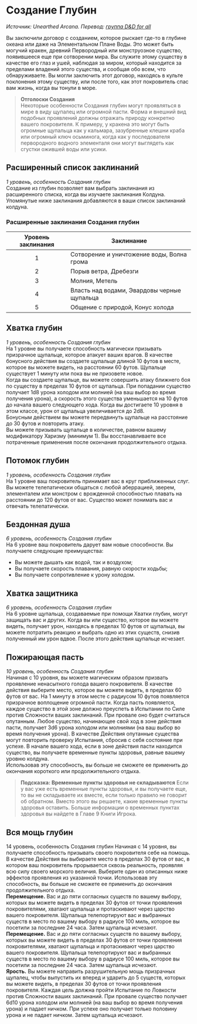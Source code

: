 # Создание Глубин
_Источник: Unearthed Arcana. Перевод: [группа D&D for all](https://vk.com/dnd_for_all)_

Вы заключили договор с созданием, которое рыскает где-то в глубине океана или даже на
Элементальном Плане Воды. Это может быть могучий кракен, древний Первородный или монструозное существо, появившееся еще при
сотворении мира. Вы служите этому существу в качестве его глаз и ушей, наблюдая за миром, который находится за пределами
владений этого существа, и сообщая обо всем, что обнаруживаете. Вы могли заключить этот договор, находясь в культе
поклонения этому существу, или после того, как этот покровитель спас вам жизнь, когда вы тонули в море.

> **Отголоски Создания**  
  Некоторые особенности Создания глубин могут проявляться в мире в виду щупалец или огромной
  пасти. Форма и внешний вид подобных проявлений должны отражать природу конкретно вашего
  покровителя. К примеру, у кракена это могут быть огромные щупальца как у кальмара, зазубренные
  клешни краба или огромный ключ осьминога, когда как у последователя первородного водного
  элементаля они могут выглядеть как сгустки ожившей воды или усики.

## Расширенный список заклинаний
_1 уровень, особенность Создания глубин_  
Создание из глубин позволяет вам выбрать заклинания из расширенного списка, когда вы
изучаете заклинания Колдуна. Упомянутые ниже заклинания добавляются в ваши список заклинаний колдуна.

### Расширенные заклинания Создания глубин
| Уровень заклинания | Заклинание |
|:------------------:|------------|
|       1        | Сотворение и уничтожение воды, Волна грома |
|       2        | Порыв ветра, Дребезги |
|       3        | Молния, Метель  |
|       4        | Власть над водами, Эвардовы черные щупальца  |
|       5        | Общение с природой, Конус холода |

## Хватка глубин
_1 уровень, особенность Создания глубин_  
На 1 уровне вы получаете способность магически призывать призрачное щупальце, которое атакует
ваших врагов. В качестве бонусного действия вы создаете щупальце длиной 10 футов в месте, которое
вы можете видеть, на расстоянии 60 футов. Щупальце существует 1 минуту или пока вы не 
призовете новое.  
Когда вы создаете щупальце, вы можете совершить атаку ближнего боя по существу в
пределах 10 футов от щупальца. При попадании существо получает 1d8 урона холодом или молнией
(на ваш выбор во время получения урона), а скорость этого существа уменьшается на 10 футов до начала
вашего следующего хода. Когда вы достигаете 10 уровня в этом классе, урон от щупальца
увеличивается до 2d8.  
Бонусным действием вы можете передвинуть щупальце на расстояние до 30 футов и повторить атаку.  
Вы можете призывать щупальце в количестве, равном вашему модификатору Харизму (минимум 1).
Вы восстанавливаете все потраченные применения после окончания продолжительного отдыха. 

## Потомок глубин
_1 уровень, особенность Создания глубин_  
На 1 уровне ваш покровитель принимает вас в круг
приближенных слуг. Вы можете телепатически
общаться с любой аберрацией, зверем, элементалем
или монстром с врожденной способностью плавать
на расстоянии до 120 футов от вас. Существо
может понимать вас и отвечать телепатически.

## Бездонная душа
_6 уровень, особенность Создания глубин_  
На 6 уровне ваш покровитель дарует вам новые
способности. Вы получаете следующие преимущества:
- Вы можете дышать как водой, так и воздухом;
- Вы получаете скорость плавания, равную скорости ходьбы;
- Вы получаете сопротивление к урону холодом.

## Хватка защитника
_6 уровень, особенность Создания глубин_  
На 6 уровне щупальца, создаваемые при помощи
Хватки глубин, могут защищать вас и других. Когда вы или существо, которое вы можете видеть,
получает урон, находясь в пределах 10 футов от щупальца, вы можете потратить реакцию и
выбрать одно из этих существ, снизив полученный им урон вдвое. После этого действия щупальце исчезает. 

## Пожирающая пасть
_10 уровень, особенность Создания глубин_  
Начиная с 10 уровня, вы можете магическим образом призвать проявление ненасытного голода
вашего покровителя. В качестве действия выберите место, которое вы можете видеть, в пределах 60
футов от вас. На 1 минуту в этом месте с радиусом 10 футов появляется призрачное воплощение
огромной пасти. Когда пасть появляется, каждое существо в этой зоне должно преуспеть в
Испытании по Силе против Сложности ваших заклинаний. При провале оно будет считаться
опутанным. Любое существо, начинающее свой ход в зоне действия пасти, получает 3d6 урона холодом или молниями
(на ваш выбор во время получения урона). В качестве Действия опутанные существа могут повторить проверку Испытания,
сбросив с себя состояние при успехе. В начале вашего хода, если в зоне действия пасти находится существо, вы
получаете временные пункты здоровья, равные вашему уровню колдуна.  
Использовав эту способность, вы больше не сможете ее применить до окончания короткого или продолжительного отдыха. 

> **Подсказка: Временные пункты здоровья не складываются**
  Если у вас уже есть временные пункты здоровья, и вы получаете еще, то вы не складываете их вместе,
  если только правило не говорит об обратном. Вместо этого вы решаете, какие временные пункты здоровья
  оставить. Больше информации о временных пунктах здоровья вы найдете в Главе 9 Книги Игрока.

## Вся мощь глубин
14 уровень, особенность Создания глубин
Начиная с 14 уровня, вы получаете способность
призывать своего покровителя себе на помощь. В
качестве Действия вы выбираете место в пределах
30 футов от вас, в котором ваш покровитель
прорывается сквозь реальность, проявляя всю силу
своего морского величия. Выберите один из
описанных ниже эффектов проявления из указанной
точки. Использовав эту способность, вы больше не
сможете ее применить до окончания
продолжительного отдыха.  
**Перемещение.** Вас и до пяти согласных существ
по вашему выбору, которых вы можете видеть в
пределах 30 футов от точки проявления
покровителями, хватают щупальца и протаскивают
через царство вашего покровителя. Щупальца
телепортируют вас и выбранных существ в место по
вашему выбору в радиусе 100 миль, которое вы
посетили за последние 24 часа. Затем щупальца
исчезают.  
**Перемещение.** Вас и до пяти согласных существ
по вашему выбору, которых вы можете видеть в
пределах 30 футов от точки проявления
покровителями, хватают щупальца и протаскивают
через царство вашего покровителя. Щупальца
телепортируют вас и выбранных существ в место по
вашему выбору в радиусе 100 миль, которое вы
посетили за последние 24 часа. Затем щупальца исчезают.  
**Ярость.** Вы можете направить разрушительную
мощь призрачных щупалец, чтобы выпустить их
вперед и ударить до 5 существ, которых вы можете
видеть, в пределах 30 футов от точки проявления
покровителя. Каждая цель должна пройти
Испытание по Ловкости против Сложности ваших
заклинаний. При провале существо получает 6d10
урона холодом или молнией (на ваш выбор во время
получения урона) и падает ничком. При успехе оно
получает только половину урона и не падает ничком.
Затем щупальца исчезают.  